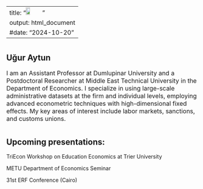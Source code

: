 

---
title: "![](C:/Users/Lenovo/Documents/GitHub/uguraytun/docs/portrait.jpg){width=25%}"        
output: html_document
#date: "2024-10-20"
---

#
#
#
#
#

## Uğur Aytun
<span style="font-size: 12pt;">
I am an Assistant Professor at Dumlupinar University and a Postdoctoral Researcher at Middle East Technical University in the Department of Economics. I specialize in using large-scale administrative datasets at the firm and individual levels, employing advanced econometric techniques with high-dimensional fixed effects. My key areas of interest include labor markets, sanctions, and customs unions.</span>


#
#
#
#
#

## Upcoming presentations:

TriEcon Workshop on Education Economics at Trier University

METU Department of Economics Seminar

31st ERF Conference (Cairo)